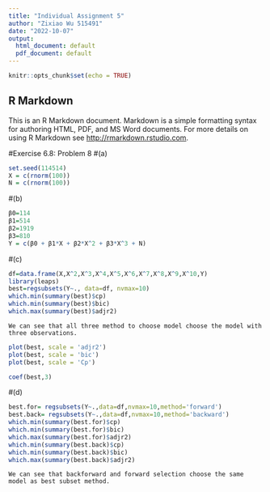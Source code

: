 ```yaml
---
title: "Individual Assignment 5"
author: "Zixiao Wu 515491"
date: "2022-10-07"
output:
  html_document: default
  pdf_document: default
---
```


```r
knitr::opts_chunk$set(echo = TRUE)
```

## R Markdown

This is an R Markdown document. Markdown is a simple formatting syntax for authoring HTML, PDF, and MS Word documents. For more details on using R Markdown see <http://rmarkdown.rstudio.com>.


#Exercise 6.8: Problem 8
#(a)
```r
set.seed(114514)
X = c(rnorm(100))
N = c(rnorm(100))
```


#(b)
```r
β0=114
β1=514
β2=1919
β3=810
Y = c(β0 + β1*X + β2*X^2 + β3*X^3 + N)
```


#(c)
```r
df=data.frame(X,X^2,X^3,X^4,X^5,X^6,X^7,X^8,X^9,X^10,Y)
library(leaps)
best=regsubsets(Y~., data=df, nvmax=10)
which.min(summary(best)$cp)
which.min(summary(best)$bic)
which.max(summary(best)$adjr2)
```
```{}
We can see that all three method to choose model choose the model with three observations.
```

```r
plot(best, scale = 'adjr2')
plot(best, scale = 'bic')
plot(best, scale = 'Cp')
```
```r
coef(best,3)
```


#(d)
```r
best.for= regsubsets(Y~.,data=df,nvmax=10,method='forward')
best.back= regsubsets(Y~.,data=df,nvmax=10,method='backward')
which.min(summary(best.for)$cp)
which.min(summary(best.for)$bic)
which.max(summary(best.for)$adjr2)
which.min(summary(best.back)$cp)
which.min(summary(best.back)$bic)
which.max(summary(best.back)$adjr2)
```
```{}
We can see that backforward and forward selection choose the same model as best subset method. 
```

